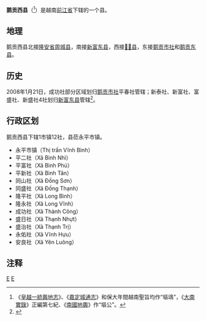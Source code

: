 {{Infobox Settlement
|name                   = 鹅贡西县
|settlement_type        = 县
|official_name          = 
|other_name             = 
|native_name            = {{lang|vi|Huyện Gò Công Tây}}
|nickname               = 
|motto                  = 
|image_skyline          = Vĩnh Hựu, Gò Công Tây, Tiền Giang, Việt Nam.jpg
|imagesize              = 
|image_caption          = 
|image_flag             = 
|flag_size              = 
|image_seal             = 
|seal_size              = 
|image_shield           = 
|shield_size            = 
|image_blank_emblem     = 
|blank_emblem_size      = 
|image_map              = {{Infobox mapframe|frame-width=250|zoom=10}}
|mapsize                = 
|map_caption            = 
|image_map1             = 
|mapsize1               = 
|map_caption1           = 
|pushpin_map            = Vietnam
|pushpin_label_position = bottom
|pushpin_map_caption    = 
|pushpin_map1           = 
|pushpin_label_position1= 
|pushpin_map_caption1   = 
|subdivision_type       = 国家
|subdivision_name       = {{flag|Vietnam}}
|subdivision_type1      = [[越南行政区划|省]]
|subdivision_name1      = [[前江省|前江省]]
|subdivision_type2      = 行政区划
|subdivision_name2      = 1市镇12社
|subdivision_type3      = 
|subdivision_name3      = 
|seat_type              = 县莅
|seat                   = {{link-vi|永平市镇|Vĩnh Bình (thị trấn)}}
|government_type        = 
|leader_title           = 
|leader_name            = 
|leader_title1          = 
|leader_name1           = 
|established_title      = 
|established_date       = 
|area_magnitude         = 
|unit_pref              = 
|area_footnotes         = 
|area_total_km2         = 180.17
|area_land_km2          = 
|area_water_km2         = 
|area_water_percent     = 
|area_urban_km2         = 
|area_metro_km2         = 
|population_as_of       = 2019年
|population_footnotes   = 
|population_note        = 
|population_total       = 127132
|population_density_km2 = auto
|population_metro             = 
|population_density_metro_km2 = 
|population_urban             = 
|population_density_urban_km2 = 
|timezone               = [[越南标准时间|越南标准时间]]
|utc_offset             = +7
|elevation_footnotes    = 
|elevation_m            = 
|coor_type              = 
|coordinates            = 
|postal_code_type       = 
|postal_code            = 
|area_code              = 
|website                = [http://gocongtay.tiengiang.gov.vn 鹅贡西县电子信息门户网站]
|footnotes              = 
}}
'''鹅贡西县'''（{{vie|v='''Huyện Gò Công Tây'''|hn=縣塸䲲西}}<ref>《[[皇越一統輿地志|皇越一統輿地志]]》、《[[嘉定城通志|嘉定城通志]]》和保大年間越南聖旨均作“塸䲲”，《[[大南實錄|大南實錄]]》正編第七紀、《[[南國地輿|南國地輿]]》作“塸公”。</ref>）是越南[[前江省|前江省]]下辖的一个县。

==地理==
鹅贡西县北接[[隆安省|隆安省]][[周城县_(隆安省)|周城县]]，南接[[新富东县|新富东县]]，西接[[𢄂𥺊县|𢄂𥺊县]]，东接[[鹅贡市社|鹅贡市社]]和[[鹅贡东县|鹅贡东县]]。

==历史==
2008年1月21日，成功社部分区域划归[[鹅贡市社|鹅贡市社]]平春社管辖；新泰社、新富社、富盛社、新盛社4社划归[[新富东县|新富东县]]管辖<ref>{{Cite web |url=https://thuvienphapluat.vn/van-ban/Bo-may-hanh-chinh/Nghi-dinh-09-2008-ND-CP-dieu-chinh-dia-gioi-hanh-chinh-huyen-Go-Cong-Dong-Tay-de-mo-rong-thi-xa-Go-Cong-thanh-lap-huyen-Tan-Phu-Dong-tinh-Tien-Giang-62099.aspx |title=Nghị định 09/2008/NĐ-CP về việc điều chỉnh địa giới hành chính huyện Gò Công Đông và Gò Công Tây để mở rộng thị xã Gò Công và thành lập huyện Tân Phú Đông, tỉnh Tiền Giang |accessdate=2020-04-22 |archive-date=2020-04-01 |archive-url=https://web.archive.org/web/20200401174145/https://thuvienphapluat.vn/van-ban/Bo-may-hanh-chinh/Nghi-dinh-09-2008-ND-CP-dieu-chinh-dia-gioi-hanh-chinh-huyen-Go-Cong-Dong-Tay-de-mo-rong-thi-xa-Go-Cong-thanh-lap-huyen-Tan-Phu-Dong-tinh-Tien-Giang-62099.aspx |dead-url=no }}</ref>。

==行政区划==
鹅贡西县下辖1市镇12社，县莅永平市镇。
*永平市镇（Thị trấn Vĩnh Bình）
*平二社（Xã Bình Nhì）
*平富社（Xã Bình Phú）
*平新社（Xã Bình Tân）
*同山社（Xã Đồng Sơn）
*同盛社（Xã Đồng Thạnh）
*隆平社（Xã Long Bình）
*隆永社（Xã Long Vĩnh）
*成功社（Xã Thành Công）
*盛日社（Xã Thạnh Nhựt）
*盛治社（Xã Thạnh Trị）
*永佑社（Xã Vĩnh Hựu）
*安良社（Xã Yên Luông）

==注释==
{{reflist}}

{{前江省行政区划}}
{{越南九龙江三角洲之县市镇区域划分}}

[[Category:越南县份|E]]
[[Category:前江省|E]]